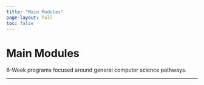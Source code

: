 ```yaml
---
title: "Main Modules"
page-layout: full
toc: false
---
```


<div class="hero-section">
  <h1 class="main-title">Main Modules</h1>
  <p class="subtitle">6-Week programs focused around general computer science pathways.</p>
</div>

<hr class="section-divider">